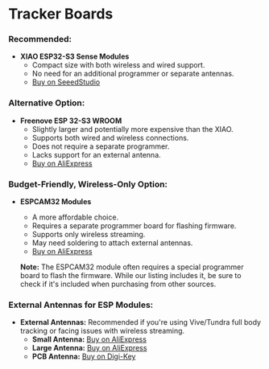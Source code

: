 # Tracker Boards

### Recommended:

- **XIAO ESP32-S3 Sense Modules**
  - Compact size with both wireless and wired support.
  - No need for an additional programmer or separate antennas.
  - [Buy on SeeedStudio](https://seeedstudio.com/XIAO-ESP32S3-Sense-p-5639.html)

### Alternative Option:

- **Freenove ESP 32-S3 WROOM**
  - Slightly larger and potentially more expensive than the XIAO.
  - Supports both wired and wireless connections.
  - Does not require a separate programmer.
  - Lacks support for an external antenna.
  - [Buy on AliExpress](https://www.aliexpress.com/item/3256807112147121.html?)

### Budget-Friendly, Wireless-Only Option:

- **ESPCAM32 Modules**
  - A more affordable choice.
  - Requires a separate programmer board for flashing firmware.
  - Supports only wireless streaming.
  - May need soldering to attach external antennas.
  - [Buy on AliExpress](https://www.aliexpress.com/item/3256806346200289.html)

  **Note:** The ESPCAM32 module often requires a special programmer board to flash the firmware. While our listing includes it, be sure to check if it's included when purchasing from other sources.

### External Antennas for ESP Modules:

- **External Antennas:** Recommended if you're using Vive/Tundra full body tracking or facing issues with wireless streaming.
  - **Small Antenna:** [Buy on AliExpress](https://www.aliexpress.us/item/3256806201357624.html)
  - **Large Antenna:** [Buy on AliExpress](https://www.aliexpress.us/item/3256804672416898.html)
  - **PCB Antenna:** [Buy on Digi-Key](https://www.digikey.com/en/products/detail/taoglas-limited/FXP72.07.0053A/2332702)
